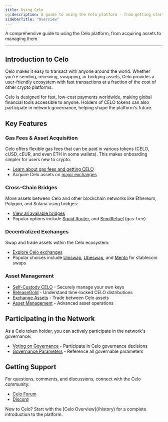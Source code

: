 ```yaml
---
title: Using Celo
og:description: A guide to using the Celo platform - from getting started to advanced operations
sidebarTitle: "Overview"
---
```




A comprehensive guide to using the Celo platform, from acquiring assets to managing them.

---

## Introduction to Celo

Celo makes it easy to transact with anyone around the world. Whether you're sending, receiving, swapping, or bridging assets, Celo provides a user-friendly ecosystem with fast transactions at a fraction of the cost of other crypto platforms.

Celo is designed for fast, low-cost payments worldwide, making global financial tools accessible to anyone. Holders of CELO tokens can also participate in network governance, helping shape the platform's future.

## Key Features

### Gas Fees & Asset Acquisition

Celo offers flexible gas fees that can be paid in various tokens (CELO, cUSD, cEUR, and even ETH in some wallets). This makes onboarding simpler for users new to crypto.

- [Learn about gas fees and getting CELO](/what-is-celo/using-celo/gas-fees)
- Acquire Celo assets on [major exchanges](https://coinmarketcap.com/currencies/celo/markets/)

### Cross-Chain Bridges

Move assets between Celo and other blockchain networks like Ethereum, Polygon, and Solana using bridges:

- [View all available bridges](/what-is-celo/using-celo/bridges)
- Popular options include [Squid Router](https://v2.app.squidrouter.com/), and [SmolRefuel](https://smolrefuel.com/?outboundChain=42220) (gas-free)

### Decentralized Exchanges

Swap and trade assets within the Celo ecosystem:

- [Explore Celo exchanges](/what-is-celo/using-celo/exchanges)
- Popular choices include [Uniswap](https://app.uniswap.org/), [Ubeswap](https://app.ubeswap.org/#/swap), and [Mento](https://app.mento.org/) for stablecoin swaps

### Asset Management

- [Self-Custody CELO](/what-is-celo/using-celo/manage/self-custody) - Securely manage your own keys
- [ReleaseGold](/what-is-celo/using-celo/manage/release-gold) - Understand time-locked CELO distributions
- [Exchange Assets](/what-is-celo/using-celo/manage/exchange) - Trade between Celo assets
- [Asset Management](/what-is-celo/using-celo/manage/asset) - Advanced asset operations

## Participating in the Network

As a Celo token holder, you can actively participate in the network's governance:

- [Voting on Governance](/what-is-celo/using-celo/protocol/governance/voting-in-governance) - Participate in Celo governance decisions
- [Governance Parameters](/what-is-celo/using-celo/protocol/governance/governable-parameters) - Reference all governable parameters

## Getting Support

For questions, comments, and discussions, connect with the Celo community:

- [Celo Forum](https://forum.celo.org/)
- [Discord](https://chat.celo.org/)

<Tip>
New to Celo? Start with the [Celo Overview](/history) for a complete introduction to the platform.
</Tip>